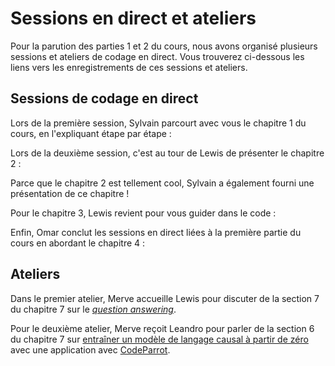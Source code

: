# Sessions en direct et ateliers

Pour la parution des parties 1 et 2 du cours, nous avons organisé plusieurs sessions et ateliers de codage en direct. Vous trouverez ci-dessous les liens vers les enregistrements de ces sessions et ateliers.

## Sessions de codage en direct

Lors de la première session, Sylvain parcourt avec vous le chapitre 1 du cours, en l'expliquant étape par étape :

<div class="flex justify-center">
<Youtube id="aV4wfnIakSQ"/>
</div>

Lors de la deuxième session, c'est au tour de Lewis de présenter le chapitre 2 :

<div class="flex justify-center">
<Youtube id="qEl7eORxpFA"/>
</div>

Parce que le chapitre 2 est tellement cool, Sylvain a également fourni une présentation de ce chapitre !

<div class="flex justify-center">
<Youtube id="u4e8OGWYpPk"/>
</div>

Pour le chapitre 3, Lewis revient pour vous guider dans le code :

<div class="flex justify-center">
<Youtube id="Be4s0dsbavM"/>
</div>

Enfin, Omar conclut les sessions en direct liées à la première partie du cours en abordant le chapitre 4 :

<div class="flex justify-center">
<Youtube id="1ATVsyBxu1I"/>
</div>

## Ateliers

Dans le premier atelier, Merve accueille Lewis pour discuter de la section 7 du chapitre 7 sur le [*question answering*]( https://huggingface.co/course/chapter7/7?fw=pt).

<div class="flex justify-center">
<Youtube id="Ihgk8kGLpIE"/>
</div>

Pour le deuxième atelier, Merve reçoit Leandro pour parler de la section 6 du chapitre 7 sur [entraîner un modèle de langage causal à partir de zéro]( https://huggingface.co/course/chapter7/6?fw=pt) avec une application avec [CodeParrot](https://huggingface.co/codeparrot).

<div class="flex justify-center">
<Youtube id="ExUR7w6xe94"/>
</div>
